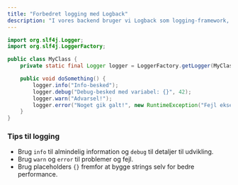 ```yaml
---
title: "Forbedret logging med Logback"
description: "I vores backend bruger vi Logback som logging-framework, hvilket giver os fleksibel og struktureret logning. Logback bruges sammen med SLF4J, som fungerer som et standardiseret interface til logging."
---
```


```java
import org.slf4j.Logger;
import org.slf4j.LoggerFactory;

public class MyClass {
    private static final Logger logger = LoggerFactory.getLogger(MyClass.class);

    public void doSomething() {
        logger.info("Info-besked");
        logger.debug("Debug-besked med variabel: {}", 42);
        logger.warn("Advarsel!");
        logger.error("Noget gik galt!", new RuntimeException("Fejl eksempel"));
    }
}
```

### Tips til logging

- Brug `info` til almindelig information og `debug` til detaljer til udvikling.
- Brug `warn` og `error` til problemer og fejl.
- Brug placeholders `{}` fremfor at bygge strings selv for bedre performance.